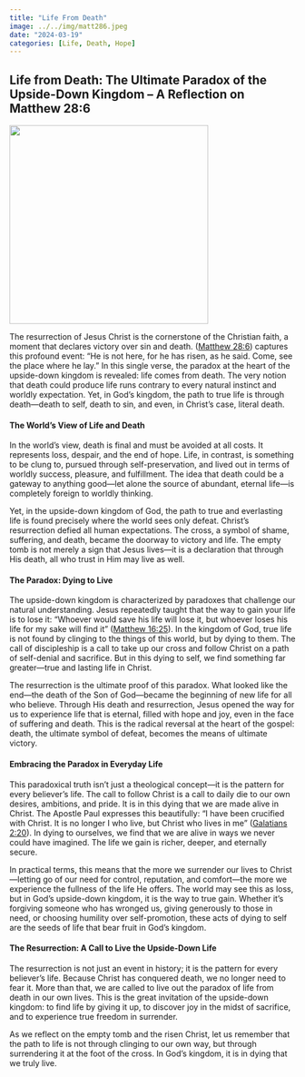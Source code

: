 ```yaml
---
title: "Life From Death"
image: ../../img/matt286.jpeg
date: "2024-03-19"
categories: [Life, Death, Hope]
---
```


## Life from Death: The Ultimate Paradox of the Upside-Down Kingdom – A Reflection on Matthew 28:6

![](../../img/matt286.jpeg){fig-align="center" width="350"}

The resurrection of Jesus Christ is the cornerstone of the Christian faith, a moment that declares victory over sin and death. ([Matthew 28:6](https://www.bible.com/bible/59/mat.28.6){target="_blank"}) captures this profound event: “He is not here, for he has risen, as he said. Come, see the place where he lay.” In this single verse, the paradox at the heart of the upside-down kingdom is revealed: life comes from death. The very notion that death could produce life runs contrary to every natural instinct and worldly expectation. Yet, in God’s kingdom, the path to true life is through death—death to self, death to sin, and even, in Christ’s case, literal death.

#### The World’s View of Life and Death

In the world’s view, death is final and must be avoided at all costs. It represents loss, despair, and the end of hope. Life, in contrast, is something to be clung to, pursued through self-preservation, and lived out in terms of worldly success, pleasure, and fulfillment. The idea that death could be a gateway to anything good—let alone the source of abundant, eternal life—is completely foreign to worldly thinking.

Yet, in the upside-down kingdom of God, the path to true and everlasting life is found precisely where the world sees only defeat. Christ’s resurrection defied all human expectations. The cross, a symbol of shame, suffering, and death, became the doorway to victory and life. The empty tomb is not merely a sign that Jesus lives—it is a declaration that through His death, all who trust in Him may live as well.

#### The Paradox: Dying to Live

The upside-down kingdom is characterized by paradoxes that challenge our natural understanding. Jesus repeatedly taught that the way to gain your life is to lose it: “Whoever would save his life will lose it, but whoever loses his life for my sake will find it” ([Matthew 16:25](https://www.bible.com/bible/59/mat.16.25){target="_blank"}). In the kingdom of God, true life is not found by clinging to the things of this world, but by dying to them. The call of discipleship is a call to take up our cross and follow Christ on a path of self-denial and sacrifice. But in this dying to self, we find something far greater—true and lasting life in Christ.

The resurrection is the ultimate proof of this paradox. What looked like the end—the death of the Son of God—became the beginning of new life for all who believe. Through His death and resurrection, Jesus opened the way for us to experience life that is eternal, filled with hope and joy, even in the face of suffering and death. This is the radical reversal at the heart of the gospel: death, the ultimate symbol of defeat, becomes the means of ultimate victory.

#### Embracing the Paradox in Everyday Life

This paradoxical truth isn’t just a theological concept—it is the pattern for every believer’s life. The call to follow Christ is a call to daily die to our own desires, ambitions, and pride. It is in this dying that we are made alive in Christ. The Apostle Paul expresses this beautifully: “I have been crucified with Christ. It is no longer I who live, but Christ who lives in me” ([Galatians 2:20](https://www.bible.com/bible/59/gal.2.20){target="_blank"}). In dying to ourselves, we find that we are alive in ways we never could have imagined. The life we gain is richer, deeper, and eternally secure.

In practical terms, this means that the more we surrender our lives to Christ—letting go of our need for control, reputation, and comfort—the more we experience the fullness of the life He offers. The world may see this as loss, but in God’s upside-down kingdom, it is the way to true gain. Whether it’s forgiving someone who has wronged us, giving generously to those in need, or choosing humility over self-promotion, these acts of dying to self are the seeds of life that bear fruit in God’s kingdom.

#### The Resurrection: A Call to Live the Upside-Down Life

The resurrection is not just an event in history; it is the pattern for every believer’s life. Because Christ has conquered death, we no longer need to fear it. More than that, we are called to live out the paradox of life from death in our own lives. This is the great invitation of the upside-down kingdom: to find life by giving it up, to discover joy in the midst of sacrifice, and to experience true freedom in surrender.

As we reflect on the empty tomb and the risen Christ, let us remember that the path to life is not through clinging to our own way, but through surrendering it at the foot of the cross. In God’s kingdom, it is in dying that we truly live.
